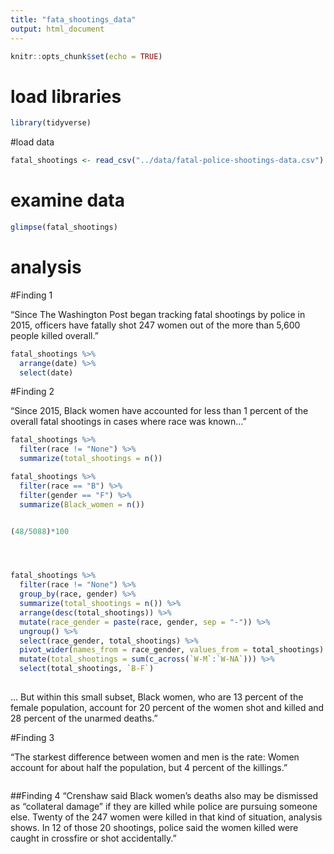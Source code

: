```yaml
---
title: "fata_shootings_data"
output: html_document
---
```


```r
knitr::opts_chunk$set(echo = TRUE)
```

# load libraries
```r

library(tidyverse)

```

#load data
```r

fatal_shootings <- read_csv("../data/fatal-police-shootings-data.csv")

```

# examine data
```r

glimpse(fatal_shootings)

```

# analysis

#Finding 1

“Since The Washington Post began tracking fatal shootings by police in 2015, officers have fatally shot 247 women out of the more than 5,600 people killed overall.”

```r

fatal_shootings %>%
  arrange(date) %>%
  select(date)

```

#Finding 2

“Since 2015, Black women have accounted for less than 1 percent of the overall fatal shootings in cases where race was known..."


```r

fatal_shootings %>%
  filter(race != "None") %>%
  summarize(total_shootings = n())

fatal_shootings %>%
  filter(race == "B") %>%
  filter(gender == "F") %>%
  summarize(Black_women = n())


(48/5088)*100




fatal_shootings %>%
  filter(race != "None") %>%
  group_by(race, gender) %>%
  summarize(total_shootings = n()) %>%
  arrange(desc(total_shootings)) %>%
  mutate(race_gender = paste(race, gender, sep = "-")) %>%
  ungroup() %>%
  select(race_gender, total_shootings) %>%
  pivot_wider(names_from = race_gender, values_from = total_shootings) %>%
  mutate(total_shootings = sum(c_across(`W-M`:`W-NA`))) %>%
  select(total_shootings, `B-F`)
  
```

... But within this small subset, Black women, who are 13 percent of the female population, account for 20 percent of the women shot and killed and 28 percent of the unarmed deaths.”

#Finding 3

“The starkest difference between women and men is the rate: Women account for about half the population, but 4 percent of the killings.”

```r



```

##Finding 4
“Crenshaw said Black women’s deaths also may be dismissed as “collateral damage” if they are killed while police are pursuing someone else. Twenty of the 247 women were killed in that kind of situation, analysis shows. In 12 of those 20 shootings, police said the women killed were caught in crossfire or shot accidentally.”

```r


```
